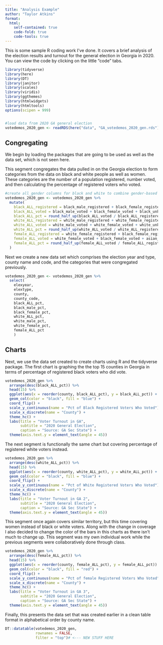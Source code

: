 ```yaml
---
title: "Analysis Example"
author: "Taylor Atkins"
format:
  html:
    self-contained: true
    code-fold: true
    code-tools: true
---
```


This is some sample R coding work I've done. It covers a brief analysis of the election results and turnout for the general election in Georgia in 2020. You can view the code by clicking on the little "code" tabs.

```r
library(tidyverse)
library(here)
library(DT)
library(janitor)
library(scales)
library(viridis)
library(ggthemes)
library(htmlwidgets)
library(htmltools)
options(scipen = 999)


#load data from 2020 GA general election
votedemos_2020_gen <- readRDS(here("data", "GA_votedemos_2020_gen.rds"))

```

## Congregating

We begin by loading the packages that are going to be used as well as the data set, which is not seen here.

This segment congregates the data pulled in on the Georgia election to form categories from the data on black and white people as well as women. These categories are the number of a population registered, number voted, and then calculating the percentage of registered voters who voted.

```r
#create all_gender columns for black and white to combine gender-based ones provided in source
votedemos_2020_gen <- votedemos_2020_gen %>% 
  mutate(
    black_ALL_registered = black_male_registered + black_female_registered + black_unknown_registered,
    black_ALL_voted = black_male_voted + black_female_voted + black_unknown_voted,
    black_ALL_pct = round_half_up(black_ALL_voted / black_ALL_registered * 100, 2),
    white_ALL_registered = white_male_registered + white_female_registered + white_unknown_registered,
    white_ALL_voted = white_male_voted + white_female_voted + white_unknown_voted,
    white_ALL_pct = round_half_up(white_ALL_voted / white_ALL_registered * 100, 2),
    female_ALL_registered = white_female_registered + black_female_registered + asian_female_registered + hispanic_female_registered + nativeamer_female_registered,
    female_ALL_voted = white_female_voted + black_female_voted + asian_female_voted + hispanic_female_voted + nativeamer_female_voted,
    female_ALL_pct = round_half_up(female_ALL_voted / female_ALL_registered * 100, 2)
  )

```

Next we create a new data set which comprises the election year and type, county name and code, and the categories that were congregated previously.

```r
votedemos_2020_gen <- votedemos_2020_gen %>% 
  select(
    elexyear, 
    elextype,
    county, 
    county_code,
    black_ALL_pct,
    black_male_pct,
    black_female_pct,
    white_ALL_pct,
    white_male_pct,
    white_female_pct,
    female_ALL_pct
    )

```

## Charts

Next, we use the data set created to create charts using R and the tidyverse package. The first chart is graphing the the top 15 counties in Georgia in terms of percentage of registered black voters who did vote.

```r
votedemos_2020_gen %>% 
  arrange(desc(black_ALL_pct)) %>%
  head(15) %>% 
  ggplot(aes(x = reorder(county, black_ALL_pct), y = black_ALL_pct)) + 
  geom_col(color = "black", fill = "blue") +
  coord_flip() + 
  scale_y_continuous(name = "Pct of Black Registered Voters Who Voted") +
  scale_x_discrete(name = "County") +
  theme_hc() +
  labs(title = "Voter Turnout in GA", 
       subtitle = "2020 General Election",
       caption = "Source: GA Sec State") +
  theme(axis.text.y = element_text(angle = 45))

```

The next segment is functionally the same chart but covering percentage of registered white voters instead.

```r
votedemos_2020_gen %>% 
  arrange(desc(white_ALL_pct)) %>% 
  head(15) %>% 
  ggplot(aes(x = reorder(county, white_ALL_pct), y = white_ALL_pct)) + 
  geom_col(color = "black", fill = "blue") +
  coord_flip() + 
  scale_y_continuous(name = "Pct of White Registered Voters Who Voted") +
  scale_x_discrete(name = "County") +
  theme_hc() +
  labs(title = "Voter Turnout in GA 2", 
       subtitle = "2020 General Election",
       caption = "Source: GA Sec State") +
  theme(axis.text.y = element_text(angle = 45)) 

```

This segment once again covers similar territory, but this time covering women instead of black or white voters. Along with the change in coverage I also decided to change the color of the bars in this charts as there isn't much to change up. This segment was my own individual work while the previous segments were collaboratively done through class.

```r
votedemos_2020_gen %>% 
  arrange(desc(female_ALL_pct)) %>% 
  head(15) %>% 
  ggplot(aes(x = reorder(county, female_ALL_pct), y = female_ALL_pct)) + 
  geom_col(color = "black", fill = "red") +
  coord_flip() + 
  scale_y_continuous(name = "Pct of female Registered Voters Who Voted") +
  scale_x_discrete(name = "County") +
  theme_hc() +
  labs(title = "Voter Turnout in GA 3", 
       subtitle = "2020 General Election",
       caption = "Source: GA Sec State") +
  theme(axis.text.y = element_text(angle = 45)) 

```

Finally, this presents the data set that was created earlier in a clean table format in alphabetical order by county name.

```r
DT::datatable(votedemos_2020_gen, 
              rownames = FALSE, 
              filter = "top")# <--- NEW STUFF HERE

```
